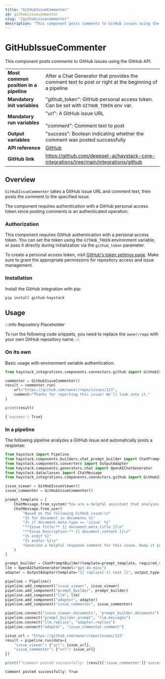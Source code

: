```yaml
---
title: "GitHubIssueCommenter"
id: githubissuecommenter
slug: "/githubissuecommenter"
description: "This component posts comments to GitHub issues using the GitHub API."
---
```


# GitHubIssueCommenter

This component posts comments to GitHub issues using the GitHub API.

|  |  |
| --- | --- |
| **Most common position in a pipeline** | After a Chat Generator that provides the comment text to post or right at the beginning of a pipeline |
| **Mandatory init variables** | "github_token": GitHub personal access token. Can be set with `GITHUB_TOKEN` env var. |
| **Mandatory run variables** | "url": A GitHub issue URL  <br /> <br />"comment": Comment text to post |
| **Output variables** | "success": Boolean indicating whether the comment was posted successfully |
| **API reference** | [GitHub](/reference/integrations-hanlp) |
| **GitHub link** | https://github.com/deepset-ai/haystack-core-integrations/tree/main/integrations/github |

## Overview

`GitHubIssueCommenter` takes a GitHub issue URL and comment text, then posts the comment to the specified issue.

The component requires authentication with a GitHub personal access token since posting comments is an authenticated operation.

### Authorization

This component requires GitHub authentication with a personal access token. You can set the token using the `GITHUB_TOKEN` environment variable, or pass it directly during initialization via the `github_token` parameter.

To create a personal access token, visit [GitHub's token settings page](https://github.com/settings/tokens). Make sure to grant the appropriate permissions for repository access and issue management.

### Installation

Install the GitHub integration with pip:

```shell
pip install github-haystack
```

## Usage

:::info
Repository Placeholder

To run the following code snippets, you need to replace the `owner/repo` with your own GitHub repository name.
:::

### On its own

Basic usage with environment variable authentication:

```python
from haystack_integrations.components.connectors.github import GitHubIssueCommenter

commenter = GitHubIssueCommenter()
result = commenter.run(
    url="https://github.com/owner/repo/issues/123",
    comment="Thanks for reporting this issue! We'll look into it."
)

print(result)
```

```bash
{'success': True}
```

### In a pipeline

The following pipeline analyzes a GitHub issue and automatically posts a response:

```python
from haystack import Pipeline
from haystack.components.builders.chat_prompt_builder import ChatPromptBuilder
from haystack.components.converters import OutputAdapter
from haystack.components.generators.chat import OpenAIChatGenerator
from haystack.dataclasses import ChatMessage
from haystack_integrations.components.connectors.github import GitHubIssueViewer, GitHubIssueCommenter

issue_viewer = GitHubIssueViewer()
issue_commenter = GitHubIssueCommenter()

prompt_template = [
    ChatMessage.from_system("You are a helpful assistant that analyzes GitHub issues and creates appropriate responses."),
    ChatMessage.from_user(
        "Based on the following GitHub issue:\n"
        "{% for document in documents %}"
        "{% if document.meta.type == 'issue' %}"
        "**Issue Title:** {{ document.meta.title }}\n"
        "**Issue Description:** {{ document.content }}\n"
        "{% endif %}"
        "{% endfor %}\n"
        "Generate a helpful response comment for this issue. Keep it professional and concise."
    )
]

prompt_builder = ChatPromptBuilder(template=prompt_template, required_variables="*")
llm = OpenAIChatGenerator(model="gpt-4o-mini")
adapter = OutputAdapter(template="{{ replies[-1].text }}", output_type=str)

pipeline = Pipeline()
pipeline.add_component("issue_viewer", issue_viewer)
pipeline.add_component("prompt_builder", prompt_builder)
pipeline.add_component("llm", llm)
pipeline.add_component("adapter", adapter)
pipeline.add_component("issue_commenter", issue_commenter)

pipeline.connect("issue_viewer.documents", "prompt_builder.documents")
pipeline.connect("prompt_builder.prompt", "llm.messages")
pipeline.connect("llm.replies", "adapter.replies")
pipeline.connect("adapter", "issue_commenter.comment")

issue_url = "https://github.com/owner/repo/issues/123"
result = pipeline.run(data={
    "issue_viewer": {"url": issue_url},
    "issue_commenter": {"url": issue_url}
})

print(f"Comment posted successfully: {result['issue_commenter']['success']}")
```

```
Comment posted successfully: True
```